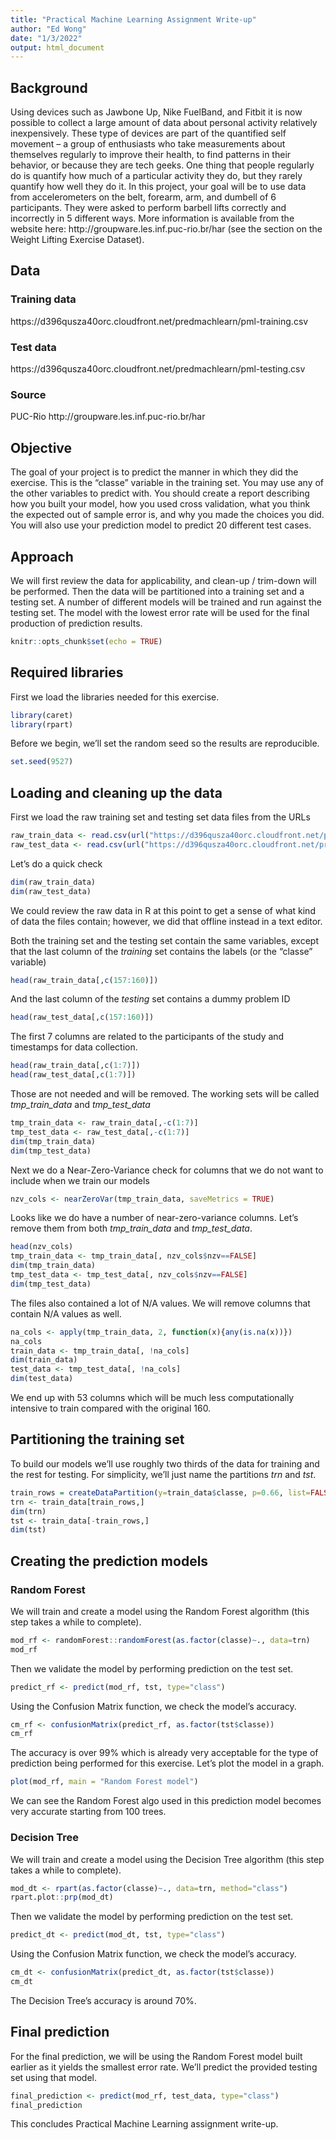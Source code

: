 ---
title: "Practical Machine Learning Assignment Write-up"
author: "Ed Wong"
date: "1/3/2022"
output: html_document
---


## Background

Using devices such as Jawbone Up, Nike FuelBand, and Fitbit it is now possible to collect a large amount of data about personal activity relatively inexpensively. These type of devices are part of the quantified self movement – a group of enthusiasts who take measurements about themselves regularly to improve their health, to find patterns in their behavior, or because they are tech geeks. One thing that people regularly do is quantify how much of a particular activity they do, but they rarely quantify how well they do it. In this project, your goal will be to use data from accelerometers on the belt, forearm, arm, and dumbell of 6 participants. They were asked to perform barbell lifts correctly and incorrectly in 5 different ways. More information is available from the website here: http://groupware.les.inf.puc-rio.br/har (see the section on the Weight Lifting Exercise Dataset). 

## Data 

### Training data 

https://d396qusza40orc.cloudfront.net/predmachlearn/pml-training.csv

### Test data

https://d396qusza40orc.cloudfront.net/predmachlearn/pml-testing.csv

### Source

PUC-Rio http://groupware.les.inf.puc-rio.br/har

## Objective 

The goal of your project is to predict the manner in which they did the exercise. This is the "classe" variable in the training set. You may use any of the other variables to predict with. You should create a report describing how you built your model, how you used cross validation, what you think the expected out of sample error is, and why you made the choices you did. You will also use your prediction model to predict 20 different test cases. 

## Approach

We will first review the data for applicability, and clean-up / trim-down will be performed.  Then the data will be partitioned into a training set and a testing set.  A number of different models will be trained and run against the testing set.  The model with the lowest error rate will be used for the final production of prediction results.


```{r setup, include=FALSE}
knitr::opts_chunk$set(echo = TRUE)
```

## Required libraries

First we load the libraries needed for this exercise.

```{r}
library(caret)
library(rpart)
```

Before we begin, we'll set the random seed so the results are reproducible.

```{r}
set.seed(9527)
```

## Loading and cleaning up the data

First we load the raw training set and testing set data files from the URLs

```{r}
raw_train_data <- read.csv(url("https://d396qusza40orc.cloudfront.net/predmachlearn/pml-training.csv"))
raw_test_data <- read.csv(url("https://d396qusza40orc.cloudfront.net/predmachlearn/pml-testing.csv"))
```

Let's do a quick check

```{r}
dim(raw_train_data)
dim(raw_test_data)
```

We could review the raw data in R at this point to get a sense of what kind of data the files contain; however, we did that offline instead in a text editor.


Both the training set and the testing set contain the same variables, except that the last column of the *training* set contains the labels (or the "classe" variable)

```{r}
head(raw_train_data[,c(157:160)])
```

And the last column of the *testing* set contains a dummy problem ID

```{r}
head(raw_test_data[,c(157:160)])
```

The first 7 columns are related to the participants of the study and timestamps for data collection.  

```{r}
head(raw_train_data[,c(1:7)])
head(raw_test_data[,c(1:7)])
```

Those are not needed and will be removed.  The working sets will be called *tmp_train_data* and *tmp_test_data*

```{r}
tmp_train_data <- raw_train_data[,-c(1:7)]
tmp_test_data <- raw_test_data[,-c(1:7)]
dim(tmp_train_data)
dim(tmp_test_data)
```

Next we do a Near-Zero-Variance check for columns that we do not want to include when we train our models

```{r}
nzv_cols <- nearZeroVar(tmp_train_data, saveMetrics = TRUE)
```

Looks like we do have a number of near-zero-variance columns.  Let's remove them from both *tmp_train_data* and *tmp_test_data*.

```{r}
head(nzv_cols)
tmp_train_data <- tmp_train_data[, nzv_cols$nzv==FALSE]
dim(tmp_train_data)
tmp_test_data <- tmp_test_data[, nzv_cols$nzv==FALSE]
dim(tmp_test_data)
```

The files also contained a lot of N/A values.  We will remove columns that contain N/A values as well.

```{r}
na_cols <- apply(tmp_train_data, 2, function(x){any(is.na(x))})
na_cols
train_data <- tmp_train_data[, !na_cols]
dim(train_data)
test_data <- tmp_test_data[, !na_cols]
dim(test_data)
```

We end up with 53 columns which will be much less computationally intensive to train compared with the original 160.


## Partitioning the training set 

To build our models we'll use roughly two thirds of the data for training and the rest for testing.  For simplicity, we'll just name the partitions *trn* and *tst*.

```{r}
train_rows = createDataPartition(y=train_data$classe, p=0.66, list=FALSE)
trn <- train_data[train_rows,]
dim(trn)
tst <- train_data[-train_rows,]
dim(tst)
```


## Creating the prediction models



### Random Forest

We will train and create a model using the Random Forest algorithm (this step takes a while to complete).

```{r}
mod_rf <- randomForest::randomForest(as.factor(classe)~., data=trn)
mod_rf
```

Then we validate the model by performing prediction on the test set.

```{r}
predict_rf <- predict(mod_rf, tst, type="class")
```

Using the Confusion Matrix function, we check the model's accuracy.

```{r}
cm_rf <- confusionMatrix(predict_rf, as.factor(tst$classe))
cm_rf
```

The accuracy is over 99% which is already very acceptable for the type of prediction being performed for this exercise.  Let's plot the model in a graph.

```{r}
plot(mod_rf, main = "Random Forest model")
```

We can see the Random Forest algo used in this prediction model becomes very accurate starting from 100 trees.


### Decision Tree

We will train and create a model using the Decision Tree algorithm (this step takes a while to complete).

```{r}
mod_dt <- rpart(as.factor(classe)~., data=trn, method="class")
rpart.plot::prp(mod_dt)
```

Then we validate the model by performing prediction on the test set.

```{r}
predict_dt <- predict(mod_dt, tst, type="class")
```

Using the Confusion Matrix function, we check the model's accuracy.

```{r}
cm_dt <- confusionMatrix(predict_dt, as.factor(tst$classe))
cm_dt
```

The Decision Tree's accuracy is around 70%.


## Final prediction

For the final prediction, we will be using the Random Forest model built earlier as it yields the smallest error rate.  We'll predict the provided testing set using that model.

```{r}
final_prediction <- predict(mod_rf, test_data, type="class")
final_prediction
```

This concludes Practical Machine Learning assignment write-up.


